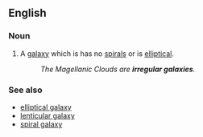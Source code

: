 ==English==

===Noun===
{{wikipedia}}
{{en-noun|sg=[[irregular]] [[galaxy]]|irregular galaxies}}

# {{astronomy}} A [[galaxy]] which is has no [[spiral]]s or is [[elliptical]].
#:''The Magellanic Clouds are '''irregular galaxies'''.''

===See also===
*[[elliptical galaxy]]
*[[lenticular galaxy]]
*[[spiral galaxy]]